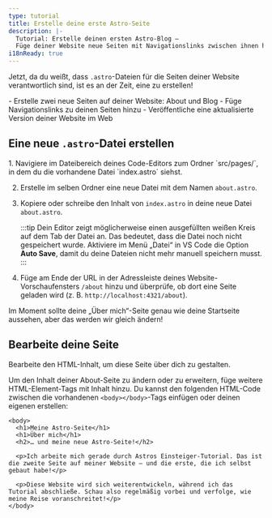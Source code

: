 ```yaml
---
type: tutorial
title: Erstelle deine erste Astro-Seite
description: |-
  Tutorial: Erstelle deinen ersten Astro-Blog —
  Füge deiner Website neue Seiten mit Navigationslinks zwischen ihnen hinzu
i18nReady: true
---
```



Jetzt, da du weißt, dass `.astro`-Dateien für die Seiten deiner Website verantwortlich sind, ist es an der Zeit, eine zu erstellen!

<PreCheck>
  - Erstelle zwei neue Seiten auf deiner Website: About und Blog
  - Füge Navigationslinks zu deinen Seiten hinzu
  - Veröffentliche eine aktualisierte Version deiner Website im Web
</PreCheck>

## Eine neue `.astro`-Datei erstellen

<Steps>
1. Navigiere im Dateibereich deines Code-Editors zum Ordner `src/pages/`, in dem du die vorhandene Datei `index.astro` siehst.

2. Erstelle im selben Ordner eine neue Datei mit dem Namen `about.astro`.

3. Kopiere oder schreibe den Inhalt von `index.astro` in deine neue Datei `about.astro`.

    :::tip
    Dein Editor zeigt möglicherweise einen ausgefüllten weißen Kreis auf dem Tab der Datei an. Das bedeutet, dass die Datei noch nicht gespeichert wurde. Aktiviere im Menü „Datei“ in VS Code die Option **Auto Save**, damit du deine Dateien nicht mehr manuell speichern musst.
    :::

4. Füge am Ende der URL in der Adressleiste deines Website-Vorschaufensters `/about` hinzu und überprüfe, ob dort eine Seite geladen wird (z. B. `http://localhost:4321/about`).
</Steps>

Im Moment sollte deine „Über mich“-Seite genau wie deine Startseite aussehen, aber das werden wir gleich ändern!

## Bearbeite deine Seite

Bearbeite den HTML-Inhalt, um diese Seite über dich zu gestalten.

Um den Inhalt deiner About-Seite zu ändern oder zu erweitern, füge weitere HTML-Element-Tags mit Inhalt hinzu. Du kannst den folgenden HTML-Code zwischen die vorhandenen `<body></body>`-Tags einfügen oder deinen eigenen erstellen:

```astro title="src/pages/about.astro" ins={3-8} del={2}
<body>
  <h1>Meine Astro-Seite</h1>
  <h1>Über mich</h1>
  <h2>… und meine neue Astro-Seite!</h2>

  <p>Ich arbeite mich gerade durch Astros Einsteiger-Tutorial. Das ist die zweite Seite auf meiner Website – und die erste, die ich selbst gebaut habe!</p>

  <p>Diese Website wird sich weiterentwickeln, während ich das Tutorial abschließe. Schau also regelmäßig vorbei und verfolge, wie meine Reise voranschreitet!</p>
</body>
